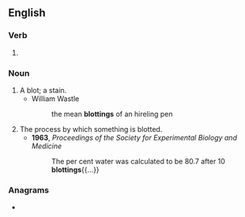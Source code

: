 ==English==

===Verb===
{{head|en|present participle}}

# {{present participle of|blot|lang=en|nocat=1}}

===Noun===
{{en-noun}}

# A blot; a stain.
#* William Wastle
#*: the mean '''blottings''' of an hireling pen
# The process by which something is blotted.
#* '''1963''', ''Proceedings of the Society for Experimental Biology and Medicine''
#*: The per cent water was calculated to be 80.7 after 10 '''blottings'''{{...}}

===Anagrams===
* {{anagrams|en|bottling}}